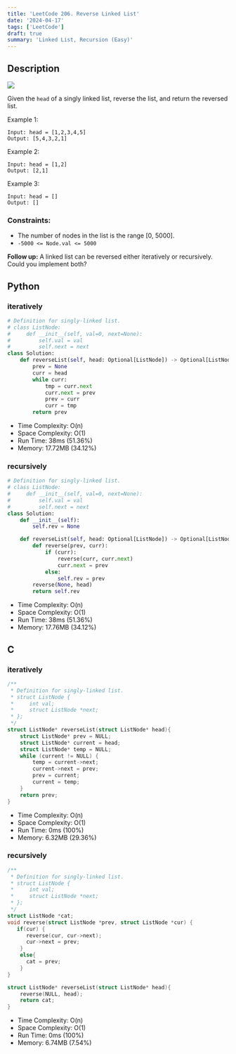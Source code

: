 ```yaml
---
title: 'LeetCode 206. Reverse Linked List'
date: '2024-04-17'
tags: ['LeetCode']
draft: true
summary: 'Linked List, Recursion (Easy)'
---
```


## Description

[![](https://img.shields.io/badge/Easy-green)](https://leetcode.com/problems/reverse-linked-list/)

Given the `head` of a singly linked list, reverse the list, and return the reversed list.

Example 1:
```
Input: head = [1,2,3,4,5]
Output: [5,4,3,2,1]

```
Example 2:
```
Input: head = [1,2]
Output: [2,1]
```

Example 3:
```
Input: head = []
Output: []
```

### Constraints:

- The number of nodes in the list is the range [0, 5000].
- `-5000 <= Node.val <= 5000`
 
**Follow up:** A linked list can be reversed either iteratively or recursively. Could you implement both?

## Python

### iteratively

```python
# Definition for singly-linked list.
# class ListNode:
#     def __init__(self, val=0, next=None):
#         self.val = val
#         self.next = next
class Solution:
    def reverseList(self, head: Optional[ListNode]) -> Optional[ListNode]:
        prev = None
        curr = head
        while curr:
            tmp = curr.next
            curr.next = prev
            prev = curr
            curr = tmp
        return prev
```
- Time Complexity: O(n)
- Space Complexity: O(1)
- Run Time: 38ms (51.36%)
- Memory: 17.72MB (34.12%)

### recursively

```python
# Definition for singly-linked list.
# class ListNode:
#     def __init__(self, val=0, next=None):
#         self.val = val
#         self.next = next
class Solution:
    def __init__(self):
        self.rev = None

    def reverseList(self, head: Optional[ListNode]) -> Optional[ListNode]:
        def reverse(prev, curr):
            if (curr):
                reverse(curr, curr.next)
                curr.next = prev
            else:
                self.rev = prev
        reverse(None, head)
        return self.rev
```
- Time Complexity: O(n)
- Space Complexity: O(1)
- Run Time: 38ms (51.36%)
- Memory: 17.76MB (34.12%)

## C

### iteratively

```c
/**
 * Definition for singly-linked list.
 * struct ListNode {
 *     int val;
 *     struct ListNode *next;
 * };
 */
struct ListNode* reverseList(struct ListNode* head){
    struct ListNode* prev = NULL;
    struct ListNode* current = head;
    struct ListNode* temp = NULL;
    while (current != NULL) {
        temp = current->next;
        current->next = prev;
        prev = current;
        current = temp;
    }
    return prev;
}
```
- Time Complexity: O(n)
- Space Complexity: O(1)
- Run Time: 0ms (100%)
- Memory: 6.32MB (29.36%)

### recursively

```c
/**
 * Definition for singly-linked list.
 * struct ListNode {
 *     int val;
 *     struct ListNode *next;
 * };
 */
struct ListNode *cat;
void reverse(struct ListNode *prev, struct ListNode *cur) {
   if(cur) {
      reverse(cur, cur->next);
      cur->next = prev;
    }
    else{
      cat = prev;
    }
}

struct ListNode* reverseList(struct ListNode* head){
    reverse(NULL, head);
    return cat;
}
```
- Time Complexity: O(n)
- Space Complexity: O(1)
- Run Time: 0ms (100%)
- Memory: 6.74MB (7.54%)